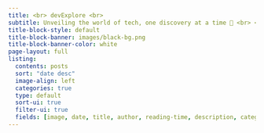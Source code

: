```yaml
---
title: <br> devExplore <br> 
subtitle: Unveiling the world of tech, one discovery at a time 🔭 <br> <br> <br> <br> <br> <br> 
title-block-style: default
title-block-banner: images/black-bg.png
title-block-banner-color: white
page-layout: full
listing:
  contents: posts
  sort: "date desc"
  image-align: left
  categories: true
  type: default
  sort-ui: true
  filter-ui: true
  fields: [image, date, title, author, reading-time, description, categories]
---
```


